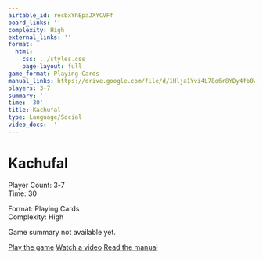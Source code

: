 ```yaml
---
airtable_id: recbxYhEpaJXYCVFf
board_links: ''
complexity: High
external_links: ''
format:
  html:
    css: ../styles.css
    page-layout: full
game_format: Playing Cards
manual_links: https://drive.google.com/file/d/1Hlja1Yvi4L78o6r8YDy4fb0WIDcx7_YV/view?usp=drive_link
players: 3-7
summary: ''
time: '30'
title: Kachufal
type: Language/Social
video_docs: ''
---
```


# Kachufal

:::{.game-info-box}
:::{.game-stats}
:::{.left-stats}
Player Count: 3-7  
Time: 30
:::
:::{.right-stats}
Format: Playing Cards  
Complexity: High
:::
:::
:::

Game summary not available yet.

:::{.game-actions}
<a href="#" class="btn btn-play disabled-button"><i class="fa fa-gamepad"></i> Play the game</a>
<a href="#" class="btn btn-watch disabled-button"><i class="fa fa-video"></i> Watch a video</a>
<a href="https://drive.google.com/file/d/1Hlja1Yvi4L78o6r8YDy4fb0WIDcx7_YV/view?usp=drive_link" class="btn btn-manual"><i class="fa"></i> Read the manual</a>
:::